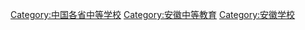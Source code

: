 [[Category:中国各省中等学校|Category:中国各省中等学校]]
[[Category:安徽中等教育|Category:安徽中等教育]]
[[Category:安徽学校|Category:安徽学校]]